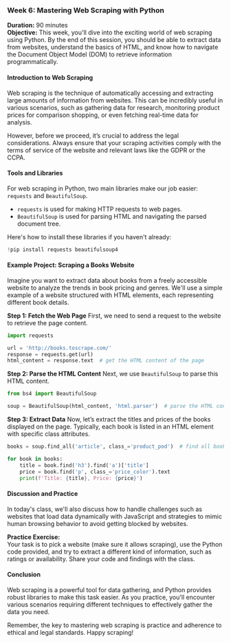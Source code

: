 ### Week 6: Mastering Web Scraping with Python

**Duration:** 90 minutes  
**Objective:** This week, you'll dive into the exciting world of web scraping using Python. By the end of this session, you should be able to extract data from websites, understand the basics of HTML, and know how to navigate the Document Object Model (DOM) to retrieve information programmatically.

#### **Introduction to Web Scraping**

Web scraping is the technique of automatically accessing and extracting large amounts of information from websites. This can be incredibly useful in various scenarios, such as gathering data for research, monitoring product prices for comparison shopping, or even fetching real-time data for analysis.

However, before we proceed, it’s crucial to address the legal considerations. Always ensure that your scraping activities comply with the terms of service of the website and relevant laws like the GDPR or the CCPA.

#### **Tools and Libraries**

For web scraping in Python, two main libraries make our job easier: `requests` and `BeautifulSoup`.

-   `requests` is used for making HTTP requests to web pages.
-   `BeautifulSoup` is used for parsing HTML and navigating the parsed document tree.

Here's how to install these libraries if you haven't already:

```python
!pip install requests beautifulsoup4
```

#### **Example Project: Scraping a Books Website**

Imagine you want to extract data about books from a freely accessible website to analyze the trends in book pricing and genres. We'll use a simple example of a website structured with HTML elements, each representing different book details.

**Step 1: Fetch the Web Page**
First, we need to send a request to the website to retrieve the page content.

```python
import requests

url = 'http://books.toscrape.com/'
response = requests.get(url)
html_content = response.text  # get the HTML content of the page
```

**Step 2: Parse the HTML Content**
Next, we use `BeautifulSoup` to parse this HTML content.

```python
from bs4 import BeautifulSoup

soup = BeautifulSoup(html_content, 'html.parser')  # parse the HTML content
```

**Step 3: Extract Data**
Now, let’s extract the titles and prices of the books displayed on the page. Typically, each book is listed in an HTML element with specific class attributes.

```python
books = soup.find_all('article', class_='product_pod')  # find all book entries

for book in books:
    title = book.find('h3').find('a')['title']
    price = book.find('p', class_='price_color').text
    print(f'Title: {title}, Price: {price}')
```

#### **Discussion and Practice**

In today's class, we'll also discuss how to handle challenges such as websites that load data dynamically with JavaScript and strategies to mimic human browsing behavior to avoid getting blocked by websites.

**Practice Exercise:**  
Your task is to pick a website (make sure it allows scraping), use the Python code provided, and try to extract a different kind of information, such as ratings or availability. Share your code and findings with the class.

#### **Conclusion**

Web scraping is a powerful tool for data gathering, and Python provides robust libraries to make this task easier. As you practice, you'll encounter various scenarios requiring different techniques to effectively gather the data you need.

Remember, the key to mastering web scraping is practice and adherence to ethical and legal standards. Happy scraping!
